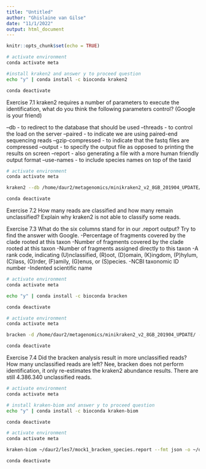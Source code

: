 ```yaml
---
title: "Untitled"
author: "Ghislaine van Gilse"
date: "11/1/2022"
output: html_document
---
```


```r
knitr::opts_chunk$set(echo = TRUE)
```

```bash
# activate environment
conda activate meta

#install kraken2 and answer y to proceed question
echo "y" | conda install -c bioconda kraken2

conda deactivate
```

Exercise 7.1
kraken2 requires a number of parameters to execute the identification, what do you think the following parameters control? (Google is your friend)

--db    - to redirect to the database that should be used
--threads   - to control the load on the server
--paired    - to indicate we are using paired-end sequencing reads
--gzip-compressed   - to indicate that the fastq files are compressed
--output    - to specify the output file as opposed to printing the results on screen
--report    - also generating a file with a more human friendly output format
--use-names - to include species names on top of the taxid


```bash
# activate environment
conda activate meta

kraken2 --db /home/daur2/metagenomics/minikraken2_v2_8GB_201904_UPDATE/ --threads 2 --paired --gzip-compressed --output ~/daur2/les7//mock1.kraken --report ~/daur2/les7/mock1.report --use-names /home/daur2/metagenomics/reader_data/HU1_MOCK1_L001_R1_001.fastq.gz /home/daur2/metagenomics/reader_data/HU1_MOCK1_L001_R2_001.fastq.gz

conda deactivate
```

Exercise 7.2
How many reads are classified and how many remain unclassified? Explain why kraken2 is not able to classify some reads.

Exercise 7.3
What do the six columns stand for in our .report output? Try to find the answer with Google.
-Percentage of fragments covered by the clade rooted at this taxon
-Number of fragments covered by the clade rooted at this taxon
-Number of fragments assigned directly to this taxon
-A rank code, indicating (U)nclassified, (R)oot, (D)omain, (K)ingdom, (P)hylum, (C)lass, (O)rder, (F)amily, (G)enus, or (S)pecies.
-NCBI taxonomic ID number
-Indented scientific name

```bash
# activate environment
conda activate meta

echo "y" | conda install -c bioconda bracken

conda deactivate
```

```bash
# activate environment
conda activate meta

bracken -d /home/daur2/metagenomics/minikraken2_v2_8GB_201904_UPDATE/ -i ~/daur2/les7/mock1.report -o ~/daur2/les7/mock1.bracken

conda deactivate
```

Exercise 7.4
Did the bracken analysis result in more unclassified reads? How many unclassified reads are left?
  Nee, bracken does not perform identification, it only re-estimates the kraken2 abundance results. There are still 4.386.340 unclassified reads.


```bash
# activate environment
conda activate meta

# install kraken-biom and answer y to proceed question
echo "y" | conda install -c bioconda kraken-biom

conda deactivate
```

```bash
# activate environment
conda activate meta

kraken-biom ~/daur2/les7/mock1_bracken_species.report --fmt json -o ~/daur2/mock1_bracken_species.biom

conda deactivate
```
